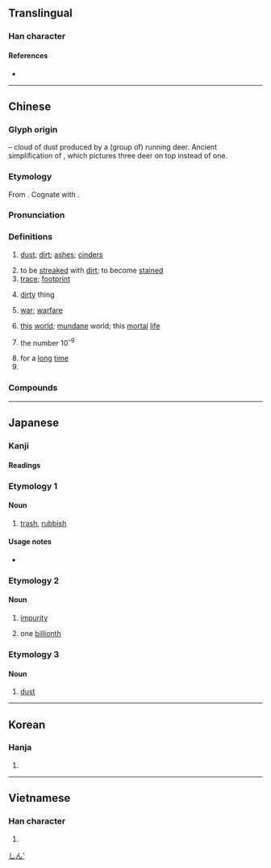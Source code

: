 {{also|尘}}
{{character info/new}}
==Translingual==

===Han character===
{{Han char|rn=32|rad=土|as=11|sn=14|four=00214|canj=IPG|ids=⿸鹿土}}

====References====
* {{Han ref|kx=0236.380|dkj=05388|dj=0475.040|hdz=10482.030|uh=5875|ud=22645|bh=B9D0|bd=47568}}

----

==Chinese==
{{zh-forms|s=尘|alt=𪋻,𡔚}}

===Glyph origin===
{{Han etym}}
{{Han compound|鹿|土|ls=ic|t1=deer|t2=soil, dust}} – cloud of dust produced by a (group of) running deer. Ancient simplification of {{och-l|𪋻}}, which pictures three deer on top instead of one.

===Etymology===
From {{inh|zh|sit-pro|*r-dul ~ r-tul||dust}}. Cognate with {{cog|bo|རྡུལ||dust, particle}}.

===Pronunciation===
{{zh-pron
|m=chén
|c=can4
|h=pfs=chhṳ̀n
|md=dìng
|mn=tîn/thûn
|mn_note=thûn - vernacular; tîn - literary
|w=3zen
|mc=y
|oc=y
|cat=n,v,adv,pn
}}

===Definitions===
{{zh-hanzi}}

# [[dust]]; [[dirt]]; [[ashes]]; [[cinders]]
#: {{zh-x|吸塵器|vacuum cleaner}}
# to be [[streaked]] with [[dirt]]; to become [[stained]]
# [[trace]]; [[footprint]]
# {{lb|zh|figurative}} [[dirty]] thing
# {{lb|zh|figurative}} [[war]]; [[warfare]]
# {{lb|zh|Buddhism}} [[this]] [[world]]; [[mundane]] world; this [[mortal]] [[life]]
# {{lb|zh|Buddhism}} the number 10<sup>–9</sup>
# for a [[long]] [[time]]
# {{surname|lang=zh}}

===Compounds===
{{zh-der|吸塵器:vacuum cleaner|吸塵機:vacuum cleaner|灰塵:dust|紅塵|塵世|一塵|一塵不染|下塵|不塵俗|不染纖塵|僕僕風塵|光塵|六塵|出塵|前塵|前塵往事|原子落塵|同塵|吹影鏤塵|和光同塵|囂塵|四塵|埃塵|塵事|塵俗|塵儀|塵凡|塵剎|塵劫|塵務|塵勞|塵囂|塵土|塵垢|塵垢秕糠|塵埃|塵埃傳染|塵埃落定|塵塵|塵妄|塵寰|塵封|塵封網罥|塵念|塵捲風|塵汙|塵沙|塵爆|塵界|塵累|塵網|塵緣|塵肺症|塵芥|塵芥蟲|塵表|塵襟|塵間|塵露|塵飯塗羹|太空塵|奔走風塵|奔逸絕塵|宇宙塵|客塵|寒塵|幻塵|庾公塵|征塵|後塵|微塵|承塵|抗塵走俗|拂塵|拂塵酒|拜塵|拾塵|掃塵|揚塵|撒手塵寰|撣塵|播土揚塵|救風塵|星際塵埃|星際微塵|暖塵|望塵不及|望塵而拜|望塵莫及|東海揚塵|核塵|步人後塵|步後塵|步香塵|沙塵|洗塵|浮塵|浮塵子|清塵|清塵濁水|清雅絕塵|游塵|游戲塵寰|滄海微塵|滾滾紅塵|無塵室|無塵粉筆|煙塵|煤塵|煨塵|玉塵|甑塵釜魚|甚囂塵上|目無下塵|破甑生塵|礦塵|祛塵風|粉塵|紅塵客夢|紅塵萬丈|紫陌紅塵|絕世出塵|絕塵|絕塵拔俗|緇塵|纖塵不染|肺塵矽症|脫垢離塵|芳塵|落塵|落塵量|蒙塵|蛛網塵封|超塵出俗|超塵拔俗|超軼絕塵|超逸絕塵|車塵|車塵馬跡|輕塵弱草|輻射塵|輻射落塵|逸塵斷鞅|邊塵|鏤塵吹影|防塵|除塵|隨波逐塵|面塵|音塵|風塵|風塵三俠|風塵僕僕|風塵勞攘|風塵外物|風塵女子|風塵女郎|風塵惡俗|風塵知己|風塵碌碌|風塵荏苒|風塵表物|飄塵|飆塵|飛塵|驚塵|麴塵|黃塵|黃塵滾滾}}

----

==Japanese==

===Kanji===
{{ja-kanji|grade=|rs=土11}}

====Readings====
{{ja-readings
|goon=じん
|kanon=ちん
|kun=ちり-, ごみ-
}}

===Etymology 1===
{{ja-kanjitab|ごみ|yomi=k}}

====Noun====
{{ja-noun|ごみ|ゴミ}}

# [[trash]], [[rubbish]]
#: {{ja-usex|見ろ！人が'''ゴミ'''のようだ！|みろ！ひと が '''ゴミ''' の よう だ！|Look! The people are like '''trash'''!}}

====Usage notes====
* {{ja-uk|kana}}

===Etymology 2===
{{ja-kanjitab|じん|yomi=o}}

====Noun====
{{ja-noun|じん}}

# {{lb|ja|Buddhism|sort=しん'}} [[impurity]]
# one [[billionth]]

===Etymology 3===
{{ja-kanjitab|ちり|yomi=k}}

====Noun====
{{ja-noun|ちり}}

# [[dust]]
#: {{ja-usex|'''塵'''は'''塵'''に、'''灰'''は'''灰'''に|'''ちり''' は '''ちり''' に、'''はい''' は '''はい''' に|'''dust''' to '''dust''', '''ashes''' to '''ashes'''}}

[[Category:Japanese numeral symbols|しん']]

----

==Korean==

===Hanja===
{{ko-hanja|hangeul=진|rv=jin|mr=chin}}

# {{defn|lang=ko|sort=土11}}

----

==Vietnamese==

===Han character===
{{vi-hantu|[[trần]], [[chần]]|rs=土11}}

# {{defn|lang=vi|sort=土11}}